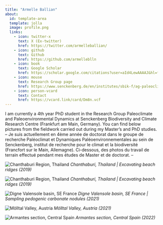 ---
title: "Armelle Ballian"
about:
  id: template-area
  template: jolla
  image: profile.png
  links:
    - icon: twitter-x
      text: X (Ex-twitter)
      href: https://twitter.com/armelleballian/
    - icon: github
      text: Github
      href: https://github.com/armelleblln
    - icon: book
      text: Google Scholar
      href: https://scholar.google.com/citations?user=aId4LewAAAAJ&hl=fr
    - icon: mouse
      text: Research Group page
      href: https://www.senckenberg.de/en/institutes/sbik-f/ag-paleoclimate-and-paleoenvironment-dynamics/
    - icon: person-vcard
      text: Contact
      href: https://vcard.link/card/Dm8n.vcf
---
[comment]:  (Tasks for this page
Update the YAML header. you can check out different layouts of the pre-formatted part at <https://quarto.org/docs/websites/website-about.html#templates>
Update the legal information
Write a short introduction set of you
delete this section)


I am currently a 4th year PhD student in the Research Group Paleoclimate and Paleoenvironmental Dynamics at Senckenberg Biodiversity and Climate Research Centre (Frankfurt am Main, Germany). 
You can find below pictures from the fieldwork carried out during my Master’s and PhD studies.
--
Je suis actuellement en 4ème année de doctorat dans le groupe de recherche Paléoclimat et Dynamiques Paléoenvironnementales au sein de Senckenberg, institut de recherche pour le climat et la biodiversité (Francfort sur le Main, Allemagne). 
Ci-dessous, des photos du travail de terrain effectué pendant mes études de Master et de doctorat.
--

![Chanthaburi Region, Thailand](pic3.jpg)
*Chanthaburi, Thailand | Excavating beach ridges (2019)*

![Chanthaburi Region, Thailand](pic5.jpg)
*Chanthaburi, Thailand | Excavating beach ridges (2019)*

![Digne Valensole basin, SE France](pic1.jpeg)
*Digne Valensole basin, SE France | Sampling pedogenic carbonate nodules (2021)*

![Mölltal Valley, Austria](pic4.jpg)
*Mölltal Valley, Austria (2021) *

![Armantes section, Central Spain](pic2.jpg)
*Armantes section, Central Spain (2022)*






